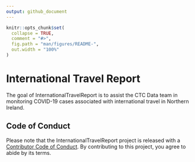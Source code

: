 ```yaml
---
output: github_document
---
```


<!-- README.md is generated from README.Rmd. Please edit that file -->

```r
knitr::opts_chunk$set(
  collapse = TRUE,
  comment = "#>",
  fig.path = "man/figures/README-",
  out.width = "100%"
)
```

# International Travel Report

<!-- badges: start -->
<!-- badges: end -->

The goal of InternationalTravelReport is to assist the CTC Data team in monitoring COVID-19 cases associated with international travel in Northern Ireland.

## Code of Conduct
  
Please note that the InternationalTravelReport project is released with a [Contributor Code of Conduct](https://contributor-covenant.org/version/2/0/CODE_OF_CONDUCT.html). By contributing to this project, you agree to abide by its terms.

